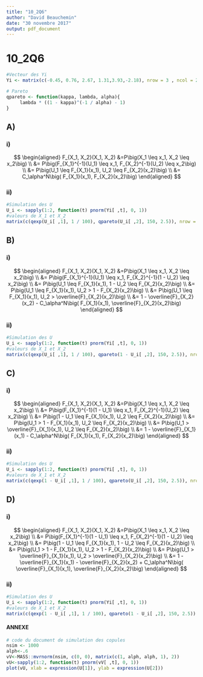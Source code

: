 ```yaml
---
title: "10_2Q6"
author: "David Beauchemin"
date: "30 novembre 2017"
output: pdf_document
---
```


# 10_2Q6

```r
#Vecteur des Yi
Yi <- matrix(c(-0.45, 0.76, 2.67, 1.31,3.93,-2.18), nrow = 3 , ncol = 2, byrow = TRUE)

# Pareto
qpareto <- function(kappa, lambda, alpha){
     lambda * ((1 - kappa)^(-1 / alpha) - 1)
}
```

## A)
### i)

$$
\begin{aligned}
F_{X_1, X_2}(X_1, X_2) &=P\big(X_1 \leq x_1, X_2 \leq x_2\big) \\
&= P\big(F_{X_1}^{-1}(U_1) \leq x_1, F_{X_2}^{-1}(U_2) \leq x_2\big) \\
&= P\big(U_1 \leq F_{X_1}(x_1), U_2 \leq F_{X_2}(x_2)\big) \\
&= C_\alpha^N\big( F_{X_1}(x_1),  F_{X_2}(x_2)\big)
\end{aligned}
$$

### ii)
```r
#Simulation des U 
U_i <- sapply(1:2, function(t) pnorm(Yi[ ,t], 0, 1))
#valeurs de X_1 et X_2
matrix(c(qexp(U_i[ ,1], 1 / 100), qpareto(U_i[ ,2], 150, 2.5)), nrow = 3, ncol = 2)
```

## B)

### i)
$$
\begin{aligned}
F_{X_1, X_2}(X_1, X_2) &=P\big(X_1 \leq x_1, X_2 \leq x_2\big) \\
&= P\big(F_{X_1}^{-1}(U_1) \leq x_1, F_{X_2}^{-1}(1 - U_2) \leq x_2\big) \\
&= P\big(U_1 \leq F_{X_1}(x_1), 1 - U_2 \leq F_{X_2}(x_2)\big) \\
&= P\big(U_1 \leq F_{X_1}(x_1), U_2 > 1 - F_{X_2}(x_2)\big) \\
&= P\big(U_1 \leq F_{X_1}(x_1), U_2 > \overline{F}_{X_2}(x_2)\big) \\
&= 1 - \overline{F}_{X_2}(x_2) - C_\alpha^N\big( F_{X_1}(x_1),  \overline{F}_{X_2}(x_2)\big)
\end{aligned}
$$

### ii)

```r
#Simulation des U 
U_i <- sapply(1:2, function(t) pnorm(Yi[ ,t], 0, 1))
#valeurs de X_1 et X_2
matrix(c(qexp(U_i[ ,1], 1 / 100), qpareto(1 - U_i[ ,2], 150, 2.5)), nrow = 3, ncol = 2)
```


## C)

### i)
$$
\begin{aligned}
F_{X_1, X_2}(X_1, X_2) &=P\big(X_1 \leq x_1, X_2 \leq x_2\big) \\
&= P\big(F_{X_1}^{-1}(1 - U_1) \leq x_1, F_{X_2}^{-1}(U_2) \leq x_2\big) \\
&= P\big(1 - U_1 \leq F_{X_1}(x_1), U_2 \leq F_{X_2}(x_2)\big) \\
&= P\big(U_1 > 1 - F_{X_1}(x_1), U_2 \leq F_{X_2}(x_2)\big) \\
&= P\big(U_1 > \overline{F}_{X_1}(x_1), U_2 \leq F_{X_2}(x_2)\big) \\
&= 1 - \overline{F}_{X_1}(x_1) - C_\alpha^N\big( F_{X_1}(x_1),  F_{X_2}(x_2)\big)
\end{aligned}
$$

### ii)

```r
#Simulation des U 
U_i <- sapply(1:2, function(t) pnorm(Yi[ ,t], 0, 1))
#valeurs de X_1 et X_2
matrix(c(qexp(1 - U_i[ ,1], 1 / 100), qpareto(U_i[ ,2], 150, 2.5)), nrow = 3, ncol = 2)
```

## D)

### i)
$$
\begin{aligned}
F_{X_1, X_2}(X_1, X_2) &=P\big(X_1 \leq x_1, X_2 \leq x_2\big) \\
&= P\big(F_{X_1}^{-1}(1 - U_1) \leq x_1, F_{X_2}^{-1}(1 - U_2) \leq x_2\big) \\
&= P\big(1 - U_1 \leq F_{X_1}(x_1), 1 - U_2 \leq F_{X_2}(x_2)\big) \\
&= P\big(U_1 > 1 - F_{X_1}(x_1), U_2 > 1 - F_{X_2}(x_2)\big) \\
&= P\big(U_1 > \overline{F}_{X_1}(x_1), U_2 > \overline{F}_{X_2}(x_2)\big) \\
&= 1 - \overline{F}_{X_1}(x_1) - \overline{F}_{X_2}(x_2) + C_\alpha^N\big( \overline{F}_{X_1}(x_1),  \overline{F}_{X_2}(x_2)\big)
\end{aligned}
$$

### ii)

```r
#Simulation des U 
U_i <- sapply(1:2, function(t) pnorm(Yi[ ,t], 0, 1))
#valeurs de X_1 et X_2
matrix(c(qexp(1 - U_i[ ,1], 1 / 100), qpareto(1 - U_i[ ,2], 150, 2.5)), nrow = 3, ncol = 2)
```

\newpage
#### ANNEXE #####
```r
# code du document de simulation des copules
nsim <- 1000
alph<-.6
vV<-MASS::mvrnorm(nsim, c(0, 0), matrix(c(1, alph, alph, 1), 2))
vU<-sapply(1:2, function(t) pnorm(vV[ ,t], 0, 1))
plot(vU, xlab = expression(U[1]), ylab = expression(U[2]))
```


